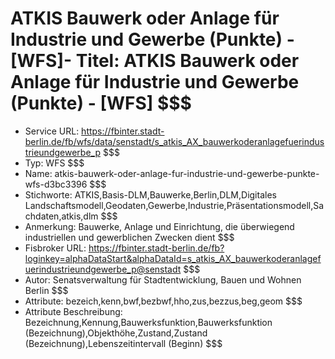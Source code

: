 # ATKIS Bauwerk oder Anlage für Industrie und Gewerbe (Punkte) - [WFS]- Titel: ATKIS Bauwerk oder Anlage für Industrie und Gewerbe (Punkte) - [WFS] $$$
- Service URL: https://fbinter.stadt-berlin.de/fb/wfs/data/senstadt/s_atkis_AX_bauwerkoderanlagefuerindustrieundgewerbe_p $$$
- Typ: WFS $$$
- Name: atkis-bauwerk-oder-anlage-fur-industrie-und-gewerbe-punkte-wfs-d3bc3396 $$$
- Stichworte: ATKIS,Basis-DLM,Bauwerke,Berlin,DLM,Digitales Landschaftsmodell,Geodaten,Gewerbe,Industrie,Präsentationsmodell,Sachdaten,atkis,dlm $$$
- Anmerkung: Bauwerke, Anlage und Einrichtung, die überwiegend industriellen und gewerblichen Zwecken dient $$$
- Fisbroker URL: https://fbinter.stadt-berlin.de/fb?loginkey=alphaDataStart&alphaDataId=s_atkis_AX_bauwerkoderanlagefuerindustrieundgewerbe_p@senstadt $$$
- Autor: Senatsverwaltung für Stadtentwicklung, Bauen und Wohnen Berlin $$$
- Attribute: bezeich,kenn,bwf,bezbwf,hho,zus,bezzus,beg,geom $$$
- Attribute Beschreibung: Bezeichnung,Kennung,Bauwerksfunktion,Bauwerksfunktion (Bezeichnung),Objekthöhe,Zustand,Zustand (Bezeichnung),Lebenszeitintervall (Beginn) $$$
